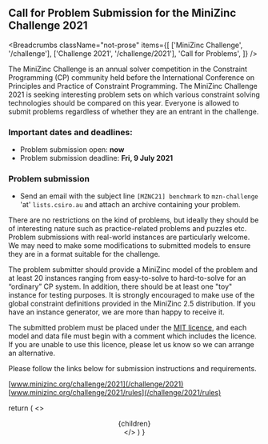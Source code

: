 
## Call for Problem Submission for the MiniZinc Challenge 2021

<Breadcrumbs
  className="not-prose"
  items={[
    ['MiniZinc Challenge', '/challenge'],
    ['Challenge 2021', '/challenge/2021'],
    'Call for Problems',
  ]}
/>

The MiniZinc Challenge is an annual solver competition in the Constraint Programming (CP) community
held before the International Conference on Principles and Practice of Constraint Programming.
The MiniZinc Challenge 2021 is seeking interesting problem sets on which various constraint solving
technologies should be compared on this year. Everyone is allowed to submit problems regardless of
whether they are an entrant in the challenge.

### Important dates and deadlines:

- Problem submission open: **now**
- Problem submission deadline: **Fri, 9 July 2021**

### Problem submission

- Send an email with the subject line `[MZNC21] benchmark` to `mzn-challenge` 'at' `lists.csiro.au` and attach an
  archive containing your problem.

There are no restrictions on the kind of problems, but ideally they should be of interesting nature
such as practice-related problems and puzzles etc. Problem submissions with real-world instances are
particularly welcome. We may need to make some modifications to submitted models to ensure they
are in a format suitable for the challenge.

The problem submitter should provide a MiniZinc model of the problem and at least 20 instances ranging
from easy-to-solve to hard-to-solve for an “ordinary” CP system. In addition, there should be at
least one "toy" instance for testing purposes. It is strongly encouraged to make use of the global
constraint definitions provided in the MiniZinc 2.5 distribution. If you have an instance generator,
we are more than happy to receive it.

The submitted problem must be placed under the
[MIT licence](https://opensource.org/licenses/MIT), and each model and data file must begin with a
comment which includes the licence. If you are unable to use this licence, please let us know so
we can arrange an alternative.

Please follow the links below for submission instructions and
requirements.

[www.minizinc.org/challenge/2021](/challenge/2021)  
[www.minizinc.org/challenge/2021/rules](/challenge/2021/rules)

  return (
    <>
      <Head>
        <title>{`MiniZinc - Challenge 2023 Call for Problems`}</title>
      </Head>
      <Header />
      <main>
        <Container>
          <article className="prose prose-minizinc max-w-none py-6">
            {children}
          </article>
        </Container>
      </main>
      <Footer />
    </>
  )
}
